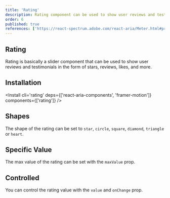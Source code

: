 ```yaml
---
title: 'Rating'
description: Rating component can be used to show user reviews and testimonials in the form of stars, reviews, likes, and more.
order: 6
published: true
references: ['https://react-spectrum.adobe.com/react-aria/Meter.html#props', 'https://www.framer.com/motion/animation/']
---
```


## Rating

Rating is basically a slider component that can be used to show user reviews and testimonials in the form of stars, reviews, likes, and more.

<How toUse='statuses/rating-demo' />

## Installation

<Install cli='rating' deps={['react-aria-components', 'framer-motion']} components={['rating']} />

## Shapes

The shape of the rating can be set to `star`, `circle`, `square`, `diamond`, `triangle` or `heart`.

<How toUse='statuses/rating-shapes-demo' />

## Specific Value

The max value of the rating can be set with the `maxValue` prop.

<How toUse='statuses/rating-specific-value-demo' />

## Controlled

You can control the rating value with the `value` and `onChange` prop.

<How toUse="statuses/rating-controlled-demo" />
